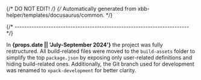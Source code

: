 {/* DO NOT EDIT! */}
{/* Automatically generated from xbb-helper/templates/docusaurus/common. */}

{/* ------------------------------------------------------------------------ */}

In **{props.date || 'July-September 2024'}** the project was fully restructured.
All build-related files were moved to the `build-assets` folder
to simplify the top `package.json` by exposing only user-related
definitions and hiding build-related ones.
Additionally, the Git branch used for development was renamed to
`xpack-development` for better clarity.

